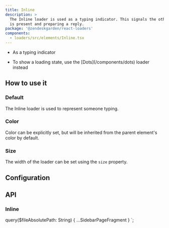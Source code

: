 ```yaml
---
title: Inline
description: >
  The Inline loader is used as a typing indicator. This signals the other party
  is present and preparing a reply.
package: '@zendeskgarden/react-loaders'
components:
  - loaders/src/elements/Inline.tsx
---
```


<Usage>
  <Use>
    <ul>
      <li>As a typing indicator</li>
    </ul>
  </Use>
  <Misuse>
    <ul>
      <li>
        <Markdown>
          To show a loading state, use the [Dots](/components/dots) loader instead
        </Markdown>
      </li>
    </ul>
  </Misuse>
</Usage>

## How to use it

### Default

The Inline loader is used to represent someone typing.


<CodeExample code={DefaultCode}>
  <Default />
</CodeExample>

### Color

Color can be explicitly set, but will be inherited from the parent element's
color by default.


<CodeExample code={ColorCode}>
  <Color />
</CodeExample>

### Size

The width of the loader can be set using the `size` property.


<CodeExample code={SizeCode}>
  <Size />
</CodeExample>

## Configuration

<Configuration reactPackage={props.data.mdx.package} components={props.data.mdx.components} />

## API

### Inline

<PropSheet components={props.data.mdx.components} componentName="inline" />


  query($fileAbsolutePath: String) {
    ...SidebarPageFragment
  }
`;
